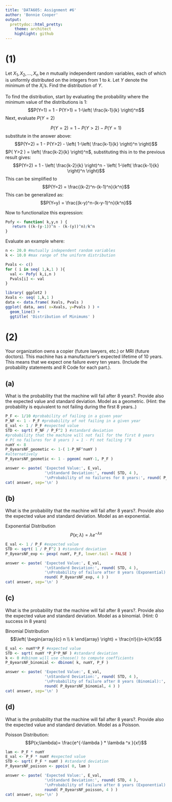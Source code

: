```yaml
---
title: 'DATA605: Assignment #6'
author: 'Bonnie Cooper'
output:
  prettydoc::html_pretty:
    theme: architect
    highlight: github
---
```


# (1)

Let $X_1, X_2, . . . , X_n$ be $n$ mutually independent random variables, each of
which is uniformly distributed on the integers from 1 to $k$. Let $Y$ denote the
minimum of the $X_i$’s. Find the distribution of $Y$.

To find the distribution, start by evaluating the probability where the minimum value of the distributions is 1: 
$$P(Y=1) = 1 - P(Y>1) = 1-\left( \frac{k-1}{k} \right)^n$$
Next, evaluate $P(Y=2)$

$$P(Y=2) = 1 - P(Y>2) -P(Y=1)$$
substitute in the answer above:
$$P(Y=2) = 1 - P(Y>2) - \left( 1-\left( \frac{k-1}{k} \right)^n \right)$$
$P( Y>2 ) = \left( \frac{k-2}{k} \right)^n$, substituting this in to the previous result gives:
$$P(Y=2) = 1 - \left( \frac{k-2}{k} \right)^n - \left( 1-\left( \frac{k-1}{k} \right)^n \right)$$
This can be simplified to
$$P(Y=2) = \frac{(k-2)^n-(k-1)^n}{k^n}$$
This can be generalized as:
$$P(Y=y) = \frac{(k-y)^n-(k-y-1)^n}{k^n}$$

Now to functionalize this expression:
```r
Pofy <- function( k,y,n ) {
   return ((k-(y-1))^n - (k-(y))^n)/k^n
}
```
Evaluate an example where:
```r
n <- 20.0 #mutually independent random variables
k <- 10.0 #max range of the uniform distribution
```

```r
Pvals <- c()
for ( i in seq( 1,k,1 ) ){
  val <- Pofy( k,i,n )
  Pvals[i] <- val
}

library( ggplot2 )
Xvals <- seq( 1,k,1 )
data <- data.frame( Xvals, Pvals )
ggplot( data, aes( x=Xvals, y=Pvals ) ) +
  geom_line() +
  ggtitle( 'Distribution of Minimums' )
```



# (2)

Your organization owns a copier (future lawyers, etc.) or MRI (future doctors).
This machine has a manufacturer’s expected lifetime of 10 years. This means
that we expect one failure every ten years. (Include the probability statements
and R Code for each part.).

## (a)
What is the probability that the machine will fail after 8 years?. Provide also the
expected value and standard deviation. Model as a geometric. (Hint: the probability is
equivalent to not failing during the first 8 years..)

```r
P_F <- 1/10 #probability of failing in a given year
P_NF <- 1 - P_F #probability of not failing in a given year
E_val <- 1 / P_F #expected value
STD <- sqrt( P_NF / P_F^2 ) #standard deviation
#probability that the machine will not fail for the first 8 years
# P( no failures for 8 years ) = 1 - P( not failing )^8
numY <- 8
P_8yearsNF_geometic <- 1-( 1-P_NF^numY )
#alternatively
P_8yearsNF_geometic <- 1 - pgeom( numY-1, P_F )

answer <- paste( 'Expected Value:', E_val,
                 '\nStandard Deviation:', round( STD, 4 ),
                 '\nProbability of no failures for 8 years:', round( P_8yearsNF_geometic, 4 ) )
cat( answer, sep='\n' )
```


## (b)
What is the probability that the machine will fail after 8 years?. Provide also the
expected value and standard deviation. Model as an exponential. 

Exponential Distribution
$$P(x;\lambda ) = \lambda e^{-\lambda x}$$
```r
E_val <- 1 / P_F #expected value
STD <- sqrt( 1 / P_F^2 ) #standard deviation
P_8yearsNF_exp <- pexp( numY, P_F, lower.tail = FALSE )

answer <- paste( 'Expected Value:', E_val,
                 '\nStandard Deviation:', round( STD, 4 ),
                 '\nProbability of failure after 8 years (Exponential):', 
                 round( P_8yearsNF_exp, 4 ) )
cat( answer, sep='\n' )
```


## (c)
What is the probability that the machine will fail after 8 years?. Provide also the
expected value and standard deviation. Model as a binomial. (Hint: 0 success in 8
years) 

Binomial Distribution
$$\left( \begin{array}{c} n \\ k \end{array} \right) =
\frac{n!}{(n-k)!k!}$$

```r
E_val <- numY*P_F #expected value
STD <- sqrt( numY *P_F*P_NF ) #standard deviation
k <- 0 #dbinom will use choose() to compute coefficients
P_8yearsNF_binomial <- dbinom( k, numY, P_F )

answer <- paste( 'Expected Value:', E_val,
                 '\nStandard Deviation:', round( STD, 4 ),
                 '\nProbability of failure after 8 years (Binomial):', 
                 round( P_8yearsNF_binomial, 4 ) )
cat( answer, sep='\n' )
```

## (d)
What is the probability that the machine will fail after 8 years?. Provide also the
expected value and standard deviation. Model as a Poisson. 

Poisson Distribution:
$$P(x;\lambda)= \frac{e^{-\lambda } * \lambda ^x }{x!}$$
```r
lam <- P_F * numY
E_val <- P_F * numY #expected value
STD <- sqrt( P_F * numY ) #standard deviation
P_8yearsNF_poisson <- ppois( 0, lam )

answer <- paste( 'Expected Value:', E_val,
                 '\nStandard Deviation:', round( STD, 4 ),
                 '\nProbability of failure after 8 years (Exponential):', 
                 round( P_8yearsNF_poisson, 4 ) )
cat( answer, sep='\n' )
```

<br><br><br>